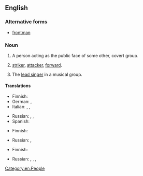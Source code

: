 {{also|frontman}}
==English==

===Alternative forms===
* [[frontman]]

===Noun===
{{en-noun|front men}}

# A person acting as the public face of some other, covert group.
# {{lb|en|football}} [[striker]], [[attacker]], [[forward]].
# {{lb|en|music}} The [[lead singer]] in a musical group.
#: {{ux|en|Pete Doherty is the '''front man''' of the Libertines.}}

====Translations====
{{trans-top|public face}}
* Finnish: {{t+|fi|keulakuva}}
* German: {{t+|de|Strohmann|m}}, {{t|de|Strohfrau|f}}
* Italian: {{t|it|uomo di paglia|m}}, {{t+|it|fantoccio|m}}, {{t+|it|prestanome|m}}
{{trans-mid}}
* Russian: {{t|ru|подставное лицо|m|alt=подставно́е лицо́}}, {{t|ru|номинальный глава|m|alt=номина́льный глава́}}, {{t|ru|зиц-председатель|m|alt=зиц-председа́тель}}
* Spanish: {{t+|es|testaferro|m|f}}
{{trans-bottom}}

{{trans-top|football: striker, attacker, forward}}
* Finnish: {{t+|fi|hyökkääjä}}
{{trans-mid}}
* Russian: {{t+|ru|нападающий|m|alt=напада́ющий}}, {{t+|ru|форвард|m|alt=фо́рвард}}
{{trans-bottom}}

{{trans-top|music: lead singer}}
* Finnish: {{t+|fi|solisti}}
{{trans-mid}}
* Russian: {{t+|ru|вокалист|m|alt=вокали́ст}}, {{t+|ru|солист|m|alt=соли́ст}}, {{t+|ru|фронтмен|m|tr=frontmɛ́n|alt=фронтме́н}}, {{t+|ru|певец|m|alt=певе́ц}}
{{trans-bottom}}

[[Category:en:People]]